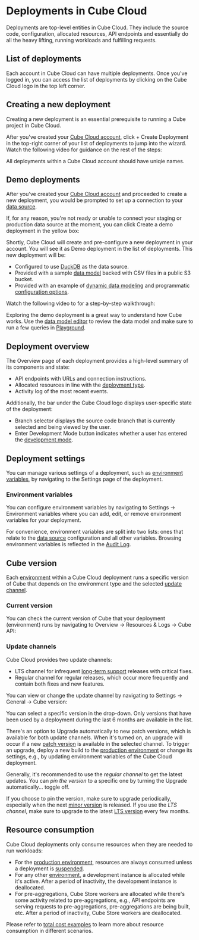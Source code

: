 # Deployments in Cube Cloud

Deployments are top-level entities in Cube Cloud. They include the source
code, configuration, allocated resources, API endpoints and essentially
do all the heavy lifting, running workloads and fulfilling requests.

## List of deployments

Each account in Cube Cloud can have multiple deployments. Once you've
logged in, you can access the list of deployments by clicking on
the&nbsp;<Btn>Cube Cloud</Btn> logo in the top left corner.

<Screenshot src="https://ucarecdn.com/cdd5831a-a8f8-4342-bc3e-25aab2c04a5b/"/>

## Creating a new deployment

Creating a new deployment is an essential prerequisite to running a Cube
project in Cube Cloud.

After you've created your [Cube Cloud account][cube-cloud-signup],
click&nbsp;<Btn>+ Create Deployment</Btn> in the top-right corner of your
list of deployments to jump into the wizard. Watch the following video for
guidance on the rest of the steps:

<YouTubeVideo url="https://www.youtube.com/embed/HVZ4ytDEjqc" />

All deployments within a Cube Cloud account should have uniqie names.

## Demo deployments

After you've created your [Cube Cloud account][cube-cloud-signup] and
proceeded to create a new deployment, you would be prompted to set up a
connection to your [data source][ref-data-source].

If, for any reason, you're not ready or unable to connect your staging or
production data source at the moment, you can click&nbsp;<Btn>Create a demo
deployment</Btn> in the yellow box:

<Screenshot src="https://ucarecdn.com/559aeebe-d20f-4510-a22c-62532b59cbcc/"/>

Shortly, Cube Cloud will create and pre-configure a new deployment in your
account. You will see it as&nbsp;<Btn>Demo deployment</Btn> in the list of
deployments. This new deployment will be:

- Configured to use [DuckDB][ref-duckdb] as the data source.
- Provided with a sample [data model][ref-data-model] backed with CSV files
in a public S3 bucket.
- Provided with an example of [dynamic data modeling][ref-dynamic-data-models]
and programmatic [configuration options][ref-config-options].

Watch the following video to for a step-by-step walkthrough:

<YouTubeVideo
  url="https://www.youtube.com/embed/XeaZPUQRC8M"
  aspectRatio={4/2.78}
/>

Exploring the demo deployment is a great way to understand how Cube works.
Use the [data model editor][ref-data-model] to review the data model and
make sure to run a few queries in [Playground][ref-playground].

## Deployment overview

The&nbsp;<Btn>Overview</Btn> page of each deployment provides a high-level
summary of its components and state:
* API endpoints with URLs and connection instructions.
* Allocated resources in line with the [deployment type][ref-deployment-types].
* Activity log of the most recent events.

<Screenshot src="https://ucarecdn.com/af8129b4-19bb-4dc1-90db-a726da367de8/"/>

Additionally, the bar under the&nbsp;<Btn>Cube Cloud</Btn> logo displays
user-specific state of the deployment:
* Branch selector displays the source code branch that is currently
  selected and being viewed by the user.
* <Btn>Enter Development Mode</Btn> button indicates whether a user has
  entered the [development mode][ref-dev-mode].

## Deployment settings

You can manage various settings of a deployment, such as [environment
variables](#environment-variables), by navigating to the <Btn>Settings</Btn> page of the
deployment.

### Environment variables

You can configure environment variables by navigating to <Btn>Settings → Environment
variables</Btn> where you can add, edit, or remove environment variables for your
deployment.

For convenience, environment variables are split into two lists: ones that relate to
the [data source][ref-data-sources] configuration and all other variables.
Browsing environment variables is reflected in the [Audit Log][ref-audit-log].

<Screenshot src="https://ucarecdn.com/e7d6cbc3-ed83-492c-9376-dee501ae747a/" />

## Cube version

Each [environment][ref-environments] within a Cube Cloud deployment runs a specific
version of Cube that depends on the environment type and the selected [update
channel](#update-channels).

### Current version

You can check the current version of Cube that your deployment (environment) runs by
navigating to <Btn>Overview → Resources & Logs → Cube API</Btn>:

<Screenshot
  src="https://ucarecdn.com/83a5010a-3c02-4ce1-8e4f-fdbb2efc6a90/"
  highlight="inset(42.5% 42.5% 32.5% 4% round 10px)"
/>

### Update channels

Cube Cloud provides two update channels:

* <Btn>LTS channel</Btn> for infrequent [long-term support][ref-lts] releases with
critical fixes.
* <Btn>Regular channel</Btn> for regular releases, which occur more frequently and
contain both fixes and new features.

You can view or change the update channel by navigating to <Btn>Settings →
General → Cube version</Btn>:

<Screenshot
  src="https://ucarecdn.com/3ef5fa36-4b27-437c-aa70-dbc0aa01255d/"
  highlight="inset(36% 41% 34% 21% round 10px)"
/>

You can select a specific version in the drop-down. Only versions that have been used by
a deployment during the last 6 months are available in the list.

There's an option to <Btn>Upgrade automatically to new patch versions</Btn>, which is
available for both update channels. When it's turned on, an upgrade will occur if a new
[patch version][link-semver] is available in the selected channel. To trigger an upgrade,
deploy a new build to the [production environment][ref-environments-prod] or change its
settings, e.g., by updating environment variables of the Cube Cloud deployment.

Generally, it's recommended to use the _regular channel_ to get the latest updates.
You can _pin the version_ to a specific one by turning the <Btn>Upgrade automatically...</Btn>
toggle off.

If you choose to pin the version, make sure to upgrade periodically, especially when the
next [minor version][ref-distribution-versions] is released. If you use the _LTS channel_,
make sure to upgrade to the latest [LTS version][ref-lts] every few months.

## Resource consumption

Cube Cloud deployments only consume resources when they are needed to run workloads:

* For the [production environment][ref-environments-prod], resources are always consumed
unless a deployment is [suspended][ref-auto-sus].
* For any other [environment][ref-environments], a development instance is allocated
while it's active. After a period of inactivity, the development instance is deallocated.
* For pre-aggregations, Cube Store workers are allocated while there's some
  activity related to pre-aggregations, e.g., API endpoints are serving
  requests to pre-aggregations, pre-aggregations are being built, etc.
  After a period of inactivity, Cube Store workers are deallocated.

Please refer to [total cost examples][ref-total-cost] to learn more about
resource consumption in different scenarios.


[cube-cloud-signup]: https://cubecloud.dev/auth/signup
[ref-deployment-types]: /product/deployment/cloud/deployment-types
[ref-dev-mode]: /product/workspace/dev-mode
[ref-auto-sus]: /product/deployment/cloud/auto-suspension
[ref-total-cost]: /product/deployment/cloud/pricing#total-cost-examples
[ref-data-source]: /product/configuration/data-sources
[ref-duckdb]: /product/configuration/data-sources/duckdb
[ref-data-model]: /product/data-modeling/overview
[ref-dynamic-data-models]: /product/data-modeling/dynamic
[ref-config-options]: /product/configuration#configuration-options
[ref-data-model]: /product/workspace/data-model
[ref-playground]: /product/workspace/playground
[ref-environments]: /product/workspace/environments
[ref-environments-prod]: /product/workspace/environments#production-environment
[ref-lts]: /product/distribution#long-term-support
[link-semver]: https://semver.org
[ref-data-sources]: /product/configuration/data-sources
[ref-audit-log]: /product/workspace/audit-log
[ref-distribution-versions]: /product/distribution#versions